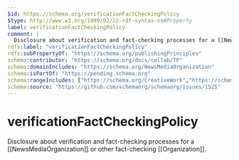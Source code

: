 ```yaml
---
$id: https://schema.org/verificationFactCheckingPolicy
$type: http://www.w3.org/1999/02/22-rdf-syntax-ns#Property
label: verificationFactCheckingPolicy
comment: |
  Disclosure about verification and fact-checking processes for a [[NewsMediaOrganization]] or other fact-checking [[Organization]].
rdfs:label: "verificationFactCheckingPolicy"
rdfs:subPropertyOf: "https://schema.org/publishingPrinciples"
schema:contributor: "https://schema.org/docs/collab/TP"
schema:domainIncludes: "https://schema.org/NewsMediaOrganization"
schema:isPartOf: "https://pending.schema.org"
schema:rangeIncludes: ["https://schema.org/CreativeWork","https://schema.org/URL"]
schema:source: "https://github.com/schemaorg/schemaorg/issues/1525"
---
```


# verificationFactCheckingPolicy

Disclosure about verification and fact-checking processes for a [[NewsMediaOrganization]] or other fact-checking [[Organization]].

